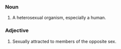 ===Noun===

# A heterosexual organism, especially a human.

===Adjective===

# Sexually attracted to members of the opposite sex.